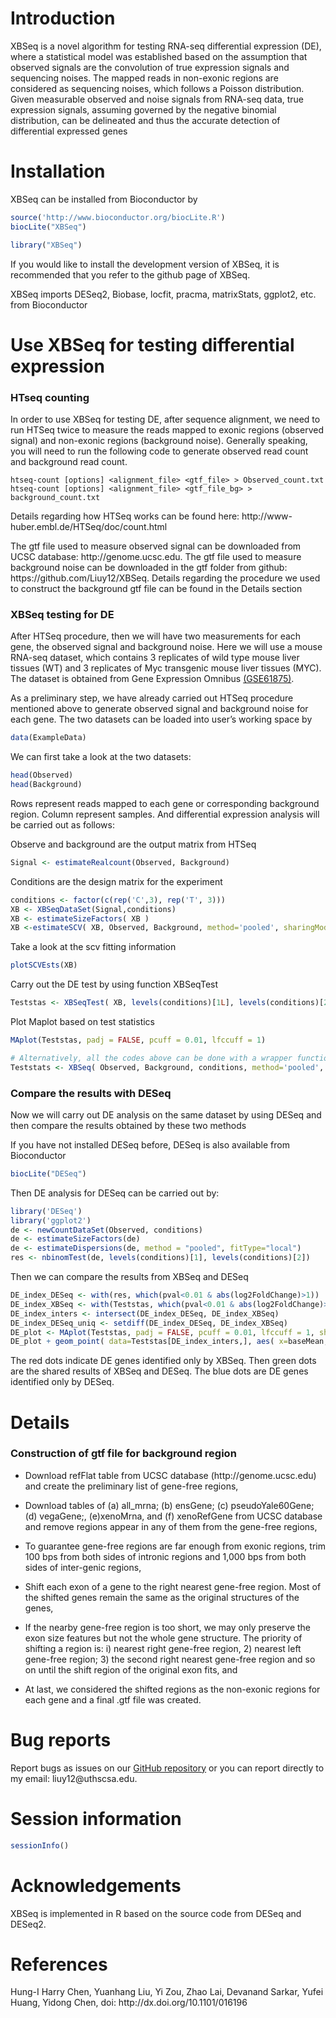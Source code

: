 <!--
%\VignetteEngine{knitr::knitr}
%\VignetteIndexEntry{XBSeq for testing differential expression for RNA-seq}
-->
# Introduction 

XBSeq is a novel algorithm for testing RNA-seq differential expression (DE), where a statistical model was established
based on the assumption that observed signals are the convolution of true expression signals and sequencing noises. The
mapped reads in non-exonic regions are considered as sequencing noises, which follows a Poisson distribution. Given
measurable observed and noise signals from RNA-seq data, true expression signals, assuming governed by the negative
binomial distribution, can be delineated and thus the accurate detection of differential expressed genes

# Installation 

XBSeq can be installed from Bioconductor by 
```r
source('http://www.bioconductor.org/biocLite.R')
biocLite("XBSeq")
```
```r
library("XBSeq")
```
If you would like to install the development version of XBSeq, it is recommended 
that you refer to the github page of XBSeq. 

XBSeq imports DESeq2, Biobase, locfit, pracma, matrixStats, ggplot2, etc. from Bioconductor

# Use XBSeq for testing differential expression 

### HTseq counting

In order to use XBSeq for testing DE, after sequence alignment, we need to run HTSeq twice to measure the reads mapped to exonic regions (observed signal) and non-exonic regions (background noise). Generally speaking, you will need to run the following code to generate observed read count and background read count. 

```
htseq-count [options] <alignment_file> <gtf_file> > Observed_count.txt
htseq-count [options] <alignment_file> <gtf_file_bg> > background_count.txt
```

Details regarding how HTSeq works can be found here:
http://www-huber.embl.de/HTSeq/doc/count.html

The gtf file used to measure observed signal can be downloaded from UCSC database: http://genome.ucsc.edu. The gtf file used to measure background noise can be downloaded in the gtf folder from github: https://github.com/Liuy12/XBSeq. Details regarding the procedure we used to construct the background gtf file can be found in the Details section 

### XBSeq testing for DE 

After HTSeq procedure, then we will have two measurements for each gene, the observed signal and background noise. Here we will use a mouse RNA-seq dataset, which contains 3 replicates of wild type mouse liver tissues (WT) and 3 replicates of Myc transgenic mouse liver tissues (MYC). The dataset is obtained from Gene Expression Omnibus [(GSE61875)](http://www.ncbi.nlm.nih.gov/geo/query/acc.cgi?acc=GSE61875). 

As a preliminary step, we have already carried out HTSeq procedure mentioned above to generate observed signal and background noise for each gene. The two datasets can be loaded into user's working space by 

```r
data(ExampleData)
```

We can first take a look at the two datasets:

```r
head(Observed)
head(Background)
```

Rows represent reads mapped to each gene or corresponding background region. Column represent samples. And differential expression analysis will be carried out as follows:

Observe and background are the output matrix from HTSeq

```r
Signal <- estimateRealcount(Observed, Background)
```

Conditions are the design matrix for the experiment

```r
conditions <- factor(c(rep('C',3), rep('T', 3)))
XB <- XBSeqDataSet(Signal,conditions)
XB <- estimateSizeFactors( XB )
XB <-estimateSCV( XB, Observed, Background, method='pooled', sharingMode='maximum', fitType='local' )
```

Take a look at the scv fitting information 

```r
plotSCVEsts(XB)
```

Carry out the DE test by using function XBSeqTest

```r
Teststas <- XBSeqTest( XB, levels(conditions)[1L], levels(conditions)[2L] )
```

Plot Maplot based on test statistics

```r
MAplot(Teststas, padj = FALSE, pcuff = 0.01, lfccuff = 1)
```

```r
# Alternatively, all the codes above can be done with a wrapper function XBSeq
Teststats <- XBSeq( Observed, Background, conditions, method='pooled', sharingMode='maximum', fitType='local', pvals_only=FALSE )
```

### Compare the results with DESeq

Now we will carry out DE analysis on the same dataset by using DESeq and then compare the results obtained by these two methods

If you have not installed DESeq before, DESeq is also available from Bioconductor

```r
biocLite("DESeq")
```

Then DE analysis for DESeq can be carried out by:

```r
library('DESeq')
library('ggplot2')
de <- newCountDataSet(Observed, conditions)
de <- estimateSizeFactors(de)
de <- estimateDispersions(de, method = "pooled", fitType="local")
res <- nbinomTest(de, levels(conditions)[1], levels(conditions)[2])
```

Then we can compare the results from XBSeq and DESeq

```r
DE_index_DESeq <- with(res, which(pval<0.01 & abs(log2FoldChange)>1))
DE_index_XBSeq <- with(Teststas, which(pval<0.01 & abs(log2FoldChange)>1))
DE_index_inters <- intersect(DE_index_DESeq, DE_index_XBSeq)
DE_index_DESeq_uniq <- setdiff(DE_index_DESeq, DE_index_XBSeq)
DE_plot <- MAplot(Teststas, padj = FALSE, pcuff = 0.01, lfccuff = 1, shape=16)
DE_plot + geom_point( data=Teststas[DE_index_inters,], aes( x=baseMean, y=log2FoldChange ), color= 'green', shape=16 ) + geom_point( data=Teststas[DE_index_DESeq_uniq,], aes( x=baseMean, y=log2FoldChange ), color= 'blue', shape=16 )
```

The red dots indicate DE genes identified only by XBSeq. Then green dots are the shared results of XBSeq and DESeq. The blue dots are DE genes identified only by DESeq. 

# Details 

### Construction of gtf file for background region

* Download refFlat table from UCSC database (http://genome.ucsc.edu) and create the preliminary list of gene-free regions,

* Download tables of (a) all_mrna; (b) ensGene; (c) pseudoYale60Gene; (d) vegaGene;, (e)xenoMrna, and (f) xenoRefGene from UCSC database and remove regions appear in any of them from the gene-free regions,

* To guarantee gene-free regions are far enough from exonic regions, trim 100 bps from both sides of intronic regions and 1,000 bps from both sides of inter-genic regions,

* Shift each exon of a gene to the right nearest gene-free region.  Most of the shifted genes remain the same as the original structures of the genes,

* If the nearby gene-free region is too short, we may only preserve the exon size features but not the whole gene structure. The priority of shifting a region is: i) nearest right gene-free region, 2) nearest left gene-free region; 3) the second right nearest gene-free region and so on until the shift region of the original exon fits, and

* At last, we considered the shifted regions as the non-exonic regions for each gene and a final .gtf file was created. 

# Bug reports
Report bugs as issues on our [GitHub repository](https://github.com/Liuy12/XBSeq/issues) or you can report directly to my email: liuy12@uthscsa.edu.

# Session information 
```r
sessionInfo()
```

# Acknowledgements 
XBSeq is implemented in R based on the source code from DESeq and DESeq2. 

# References
Hung-I Harry Chen, Yuanhang Liu, Yi Zou, Zhao Lai, Devanand Sarkar, Yufei Huang, Yidong Chen, doi: http://dx.doi.org/10.1101/016196